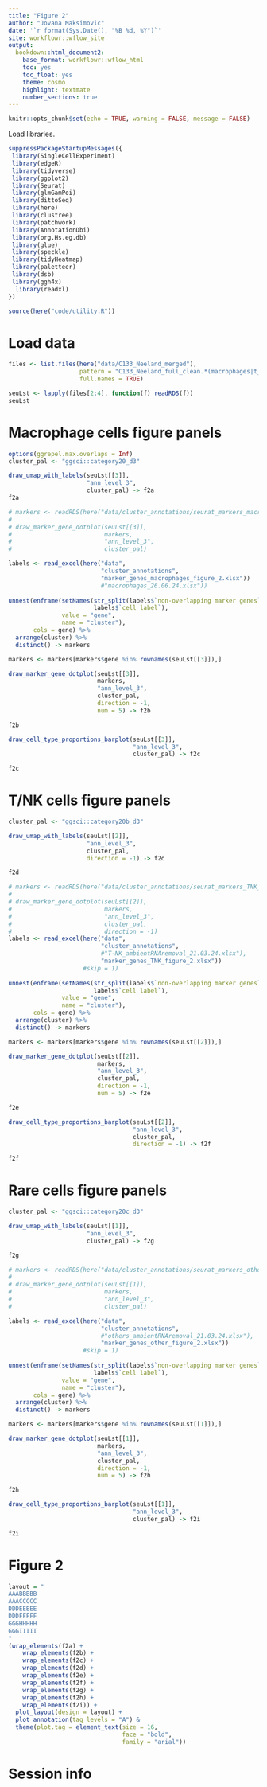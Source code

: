 ```yaml
---
title: "Figure 2"
author: "Jovana Maksimovic"
date: '`r format(Sys.Date(), "%B %d, %Y")`'
site: workflowr::wflow_site
output:
  bookdown::html_document2:
    base_format: workflowr::wflow_html
    toc: yes
    toc_float: yes
    theme: cosmo
    highlight: textmate
    number_sections: true
---
```


```r
knitr::opts_chunk$set(echo = TRUE, warning = FALSE, message = FALSE)
```

Load libraries.

```r
suppressPackageStartupMessages({
 library(SingleCellExperiment)
 library(edgeR)
 library(tidyverse)
 library(ggplot2)
 library(Seurat)
 library(glmGamPoi)
 library(dittoSeq)
 library(here)
 library(clustree)
 library(patchwork)
 library(AnnotationDbi)
 library(org.Hs.eg.db)
 library(glue)
 library(speckle)
 library(tidyHeatmap)
 library(paletteer)
 library(dsb)
 library(ggh4x)
  library(readxl)
})

source(here("code/utility.R"))
```

# Load data

```r
files <- list.files(here("data/C133_Neeland_merged"),
                    pattern = "C133_Neeland_full_clean.*(macrophages|t_cells|other_cells)_annotated_full.SEU.rds",
                    full.names = TRUE)

seuLst <- lapply(files[2:4], function(f) readRDS(f))
seuLst
```

# Macrophage cells figure panels

```r
options(ggrepel.max.overlaps = Inf)
cluster_pal <- "ggsci::category20_d3"

draw_umap_with_labels(seuLst[[3]], 
                      "ann_level_3", 
                      cluster_pal) -> f2a
f2a
```

```r
# markers <- readRDS(here("data/cluster_annotations/seurat_markers_macrophages.rds"))
# 
# draw_marker_gene_dotplot(seuLst[[3]],
#                          markers,
#                          "ann_level_3",
#                          cluster_pal)

labels <- read_excel(here("data",
                          "cluster_annotations",
                          "marker_genes_macrophages_figure_2.xlsx"))
                          #"macrophages_26.06.24.xlsx"))
                          
unnest(enframe(setNames(str_split(labels$`non-overlapping marker genes`, ", "),
                        labels$`cell label`),
               value = "gene",
               name = "cluster"),
       cols = gene) %>%
  arrange(cluster) %>%
  distinct() -> markers

markers <- markers[markers$gene %in% rownames(seuLst[[3]]),]

draw_marker_gene_dotplot(seuLst[[3]], 
                         markers, 
                         "ann_level_3", 
                         cluster_pal,
                         direction = -1,
                         num = 5) -> f2b

f2b
```

```r
draw_cell_type_proportions_barplot(seuLst[[3]],
                                   "ann_level_3",
                                   cluster_pal) -> f2c

f2c
```


# T/NK cells figure panels

```r
cluster_pal <- "ggsci::category20b_d3"

draw_umap_with_labels(seuLst[[2]], 
                      "ann_level_3", 
                      cluster_pal,
                      direction = -1) -> f2d

f2d
```

```r
# markers <- readRDS(here("data/cluster_annotations/seurat_markers_TNK_cells.rds"))
# 
# draw_marker_gene_dotplot(seuLst[[2]],
#                          markers,
#                          "ann_level_3",
#                          cluster_pal,
#                          direction = -1) 
labels <- read_excel(here("data",
                          "cluster_annotations",
                          #"T-NK_ambientRNAremoval_21.03.24.xlsx"),
                          "marker_genes_TNK_figure_2.xlsx"))
                     #skip = 1)
  
unnest(enframe(setNames(str_split(labels$`non-overlapping marker genes`, ", "),
                        labels$`cell label`),
               value = "gene",
               name = "cluster"),
       cols = gene) %>%
  arrange(cluster) %>%
  distinct() -> markers

markers <- markers[markers$gene %in% rownames(seuLst[[2]]),]

draw_marker_gene_dotplot(seuLst[[2]], 
                         markers, 
                         "ann_level_3", 
                         cluster_pal,
                         direction = -1,
                         num = 5) -> f2e

f2e
```

```r
draw_cell_type_proportions_barplot(seuLst[[2]],
                                   "ann_level_3",
                                   cluster_pal,
                                   direction = -1) -> f2f

f2f
```

# Rare cells figure panels

```r
cluster_pal <- "ggsci::category20c_d3"

draw_umap_with_labels(seuLst[[1]], 
                      "ann_level_3", 
                      cluster_pal) -> f2g

f2g
```

```r
# markers <- readRDS(here("data/cluster_annotations/seurat_markers_other_cells.rds"))
# 
# draw_marker_gene_dotplot(seuLst[[1]],
#                          markers,
#                          "ann_level_3",
#                          cluster_pal) 

labels <- read_excel(here("data",
                          "cluster_annotations",
                          #"others_ambientRNAremoval_21.03.24.xlsx"),
                          "marker_genes_other_figure_2.xlsx"))
                     #skip = 1)
  
unnest(enframe(setNames(str_split(labels$`non-overlapping marker genes`, ", "),
                        labels$`cell label`),
               value = "gene",
               name = "cluster"),
       cols = gene) %>%
  arrange(cluster) %>%
  distinct() -> markers

markers <- markers[markers$gene %in% rownames(seuLst[[1]]),]

draw_marker_gene_dotplot(seuLst[[1]], 
                         markers, 
                         "ann_level_3", 
                         cluster_pal,
                         direction = -1,
                         num = 5) -> f2h

f2h
```

```r
draw_cell_type_proportions_barplot(seuLst[[1]],
                                   "ann_level_3",
                                   cluster_pal) -> f2i

f2i
```

# Figure 2

```r
layout = "
AAABBBBB
AAACCCCC
DDDEEEEE
DDDFFFFF
GGGHHHHH
GGGIIIII
"
(wrap_elements(f2a) +
    wrap_elements(f2b) +
    wrap_elements(f2c) +
    wrap_elements(f2d) +
    wrap_elements(f2e) +
    wrap_elements(f2f) +
    wrap_elements(f2g) +
    wrap_elements(f2h) +
    wrap_elements(f2i)) +
  plot_layout(design = layout) +
  plot_annotation(tag_levels = "A") &
  theme(plot.tag = element_text(size = 16,
                                face = "bold",
                                family = "arial"))
```



# Session info










